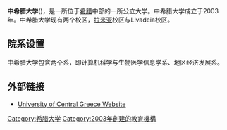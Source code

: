 '''中希腊大学'''({{lang|el|Πανεπιστήμιο Στερεάς Ελλάδας}})，是一所位于[[希腊|希腊]]中部的一所公立大学。中希腊大学成立于2003年。中希腊大学现有两个校区，[[拉米亚_(希腊城市)|拉米亚]]校区与Livadeia校区。

== 院系设置 ==
中希腊大学包含两个系，即计算机科学与生物医学信息学系、地区经济发展系。

== 外部链接 ==
* [https://web.archive.org/web/20060630111834/http://www.ucg.gr/ University of Central Greece Website] 

{{希腊大学}}
{{Authority control}}
[[Category:希腊大学|Category:希腊大学]]
[[Category:2003年創建的教育機構|Category:2003年創建的教育機構]]